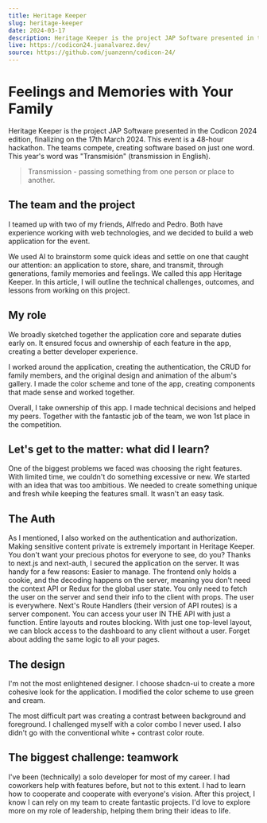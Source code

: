 ```yaml
---
title: Heritage Keeper
slug: heritage-keeper
date: 2024-03-17
description: Heritage Keeper is the project JAP Software presented in the **Codicon 2024 edition**. This event is a **48-hour hackathon**. The teams compete, creating software based on just one word. This year's word was "Transmisión" (transmission in English). **We won first place!**
live: https://codicon24.juanalvarez.dev/
source: https://github.com/juanzenn/codicon-24/
---
```


# Feelings and Memories with Your Family

Heritage Keeper is the project JAP Software presented in the Codicon 2024 edition, finalizing on the 17th March 2024. This event is a 48-hour hackathon. The teams compete, creating software based on just one word. This year's word was "Transmisión" (transmission in English).

> Transmission - passing something from one person or place to another.

## The team and the project

I teamed up with two of my friends, Alfredo and Pedro. Both have experience working with web technologies, and we decided to build a web application for the event.

We used AI to brainstorm some quick ideas and settle on one that caught our attention: an application to store, share, and transmit, through generations, family memories and feelings. We called this app Heritage Keeper. In this article, I will outline the technical challenges, outcomes, and lessons from working on this project.

## My role

We broadly sketched together the application core and separate duties early on. It ensured focus and ownership of each feature in the app, creating a better developer experience.

I worked around the application, creating the authentication, the CRUD for family members, and the original design and animation of the album's gallery. I made the color scheme and tone of the app, creating components that made sense and worked together.

Overall, I take ownership of this app. I made technical decisions and helped my peers. Together with the fantastic job of the team, we won 1st place in the competition.

## Let's get to the matter: what did I learn?

One of the biggest problems we faced was choosing the right features. With limited time, we couldn't do something excessive or new. We started with an idea that was too ambitious. We needed to create something unique and fresh while keeping the features small. It wasn't an easy task.

## The Auth

As I mentioned, I also worked on the authentication and authorization. Making sensitive content private is extremely important in Heritage Keeper. You don't want your precious photos for everyone to see, do you? Thanks to next.js and next-auth, I secured the application on the server. It was handy for a few reasons:
Easier to manage. The frontend only holds a cookie, and the decoding happens on the server, meaning you don't need the context API or Redux for the global user state. You only need to fetch the user on the server and send their info to the client with props.
The user is everywhere. Next's Route Handlers (their version of API routes) is a server component. You can access your user IN THE API with just a function.
Entire layouts and routes blocking. With just one top-level layout, we can block access to the dashboard to any client without a user. Forget about adding the same logic to all your pages.

## The design

I'm not the most enlightened designer. I choose shadcn-ui to create a more cohesive look for the application. I modified the color scheme to use green and cream.

The most difficult part was creating a contrast between background and foreground. I challenged myself with a color combo I never used. I also didn't go with the conventional white + contrast color route.

## The biggest challenge: teamwork

I've been (technically) a solo developer for most of my career. I had coworkers help with features before, but not to this extent. I had to learn how to cooperate and cooperate with everyone's vision. After this project, I know I can rely on my team to create fantastic projects. I'd love to explore more on my role of leadership, helping them bring their ideas to life.
